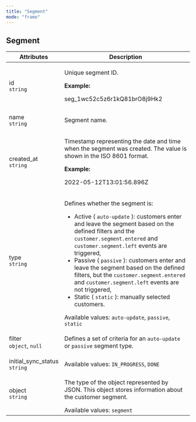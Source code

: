 ```yaml
---
title: "Segment"
mode: "frame"
---
```


<div class="inner">

<h2>Segment</h2>
<table>
  <thead>
    <tr>
      <th>Attributes</th>
      <th>Description</th>
    </tr>
  </thead>
  <tbody>
    <tr>
      <td>
        id
        <br />
        <code>string</code>
      </td>
      <td>
        <p>Unique segment ID.</p>
        <strong>Example:</strong>
        <p>seg_1wc52c5z6r1kQ81brO8j9Hk2</p>
      </td>
    </tr>
    <tr>
      <td>
        name
        <br />
        <code>string</code>
      </td>
      <td>
        <p>Segment name.</p>
      </td>
    </tr>
    <tr>
      <td>
        created_at
        <br />
        <code>string</code>
      </td>
      <td>
        <p>Timestamp representing the date and time when the segment was created. The value is shown in the ISO 8601 format.</p>
        <strong>Example:</strong>
        <p>2022-05-12T13:01:56.896Z</p>
      </td>
    </tr>
    <tr>
      <td>
        type
        <br />
        <code>string</code>
      </td>
      <td>
        <p>Defines whether the segment is:</p>
        <ul>
          <li>
            Active (
            <code>auto-update</code>
            ): customers enter and leave the segment based on the defined filters and the
            <code>customer.segment.entered</code>
            and
            <code>customer.segment.left</code>
            events are triggered,
          </li>
          <li>
            Passive (
            <code>passive</code>
            ): customers enter and leave the segment based on the defined filters, but the
            <code>customer.segment.entered</code>
            and
            <code>customer.segment.left</code>
            events are not triggered,
          </li>
          <li>
            Static (
            <code>static</code>
            ): manually selected customers.
          </li>
        </ul>
        Available values:
        <code>auto-update</code>,
        <code>passive</code>,
        <code>static</code>
      </td>
    </tr>
    <tr>
      <td>
        filter
        <br />
        <code>object</code>,
        <code>null</code>
      </td>
      <td>
        <p>
          Defines a set of criteria for an
          <code>auto-update</code>
          or
          <code>passive</code>
          segment type.
        </p>
      </td>
    </tr>
    <tr>
      <td>
        initial_sync_status
        <br />
        <code>string</code>
      </td>
      <td>
        Available values:
        <code>IN_PROGRESS</code>,
        <code>DONE</code>
      </td>
    </tr>
    <tr>
      <td>
        object
        <br />
        <code>string</code>
      </td>
      <td>
        <p>The type of the object represented by JSON. This object stores information about the customer segment.</p>
        Available values:
        <code>segment</code>
      </td>
    </tr>
  </tbody>
</table>

</div>